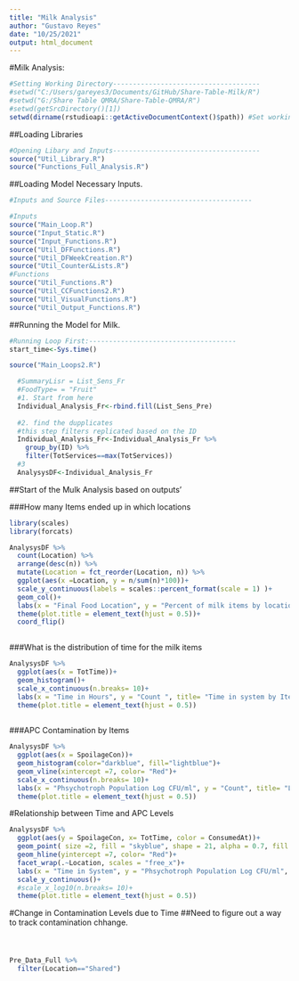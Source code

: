 ```yaml
---
title: "Milk Analysis"
author: "Gustavo Reyes"
date: "10/25/2021"
output: html_document
---
```

#Milk Analysis: 

```r
#Setting Working Directory-------------------------------------
#setwd("C:/Users/gareyes3/Documents/GitHub/Share-Table-Milk/R") 
#setwd("G:/Share Table QMRA/Share-Table-QMRA/R")
#setwd(getSrcDirectory()[1])
setwd(dirname(rstudioapi::getActiveDocumentContext()$path)) #Set working directory to the path of document
```

##Loading Libraries
```r
#Opening Libary and Inputs-------------------------------------
source("Util_Library.R")
source("Functions_Full_Analysis.R")
```


##Loading Model Necessary Inputs. 
```r
#Inputs and Source Files-------------------------------------

#Inputs
source("Main_Loop.R")
source("Input_Static.R")
source("Input_Functions.R")
source("Util_DFFunctions.R")
source("Util_DFWeekCreation.R")
source("Util_Counter&Lists.R")
#Functions
source("Util_Functions.R")
source("Util_CCFunctions2.R")
source("Util_VisualFunctions.R")
source("Util_Output_Functions.R")

```

##Running the  Model for Milk.
```r
#Running Loop First:-------------------------------------
start_time<-Sys.time()

source("Main_Loops2.R")
```



```r
  #SummaryLisr = List_Sens_Fr
  #FoodType= = "Fruit"
  #1. Start from here
  Individual_Analysis_Fr<-rbind.fill(List_Sens_Pre)
  
  #2. find the dupplicates
  #this step filters replicated based on the ID
  Individual_Analysis_Fr<-Individual_Analysis_Fr %>% 
    group_by(ID) %>% 
    filter(TotServices==max(TotServices))
  #3
  AnalysysDF<-Individual_Analysis_Fr
```

##Start of the Mulk Analysis based on outputs'

###How many Items ended up in which locations
```r
library(scales)
library(forcats)

AnalysysDF %>% 
  count(Location) %>% 
  arrange(desc(n)) %>% 
  mutate(Location = fct_reorder(Location, n)) %>%
  ggplot(aes(x =Location, y = n/sum(n)*100))+
  scale_y_continuous(labels = scales::percent_format(scale = 1) )+
  geom_col()+
  labs(x = "Final Food Location", y = "Percent of milk items by location", title= "Final Location for milk-Donation happens end of week")+
  theme(plot.title = element_text(hjust = 0.5))+
  coord_flip()
  
```

###What is the distribution of time for the milk items

```r
AnalysysDF %>%
  ggplot(aes(x = TotTime))+
  geom_histogram()+
  scale_x_continuous(n.breaks= 10)+
  labs(x = "Time in Hours", y = "Count ", title= "Time in system by Item week")+
  theme(plot.title = element_text(hjust = 0.5))
  

```

###APC Contamination by Items

```r
AnalysysDF %>%
  ggplot(aes(x = SpoilageCon))+
  geom_histogram(color="darkblue", fill="lightblue")+
  geom_vline(xintercept =7, color= "Red")+
  scale_x_continuous(n.breaks= 10)+
  labs(x = "Phsychotroph Population Log CFU/ml", y = "Count", title= "Levels per milk carton")+
  theme(plot.title = element_text(hjust = 0.5))
```

#Relationship between Time and APC Levels
```r
AnalysysDF %>% 
  ggplot(aes(y = SpoilageCon, x= TotTime, color = ConsumedAt))+
  geom_point( size =2, fill = "skyblue", shape = 21, alpha = 0.7, fill = "blue")+
  geom_hline(yintercept =7, color= "Red")+
  facet_wrap(.~Location, scales = "free_x")+
  labs(x = "Time in System", y = "Phsychotroph Population Log CFU/ml", title= "Psychotrophic Population vs total time in system, milk Items- Week")+
  scale_y_continuous()+
  #scale_x_log10(n.breaks= 10)+
  theme(plot.title = element_text(hjust = 0.5))

```

#Change in Contamination Levels due to Time
  ##Need to figure out a way to track contamination chhange. 
```r

```



#
```r
Pre_Data_Full %>% 
  filter(Location=="Shared")
```



